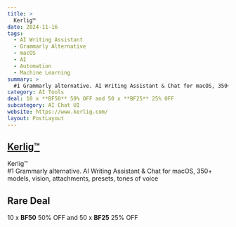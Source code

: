```yaml
---
title: >
  Kerlig™
date: 2024-11-16
tags:
  - AI Writing Assistant
  - Grammarly Alternative
  - macOS
  - AI
  - Automation
  - Machine Learning
summary: >
  #1 Grammarly alternative. AI Writing Assistant & Chat for macOS, 350+ models, vision, attachments, presets, tones of voice
category: AI Tools
deal: 10 x **BF50** 50% OFF and 50 x **BF25** 25% OFF
subcategory: AI Chat UI
website: https://www.kerlig.com/
layout: PostLayout
---
```


## [Kerlig™](https://www.kerlig.com/)

Kerlig™ <br/>
#1 Grammarly alternative. AI Writing Assistant & Chat for macOS, 350+ models, vision, attachments, presets, tones of voice

## Rare Deal

10 x **BF50** 50% OFF and 50 x **BF25** 25% OFF
